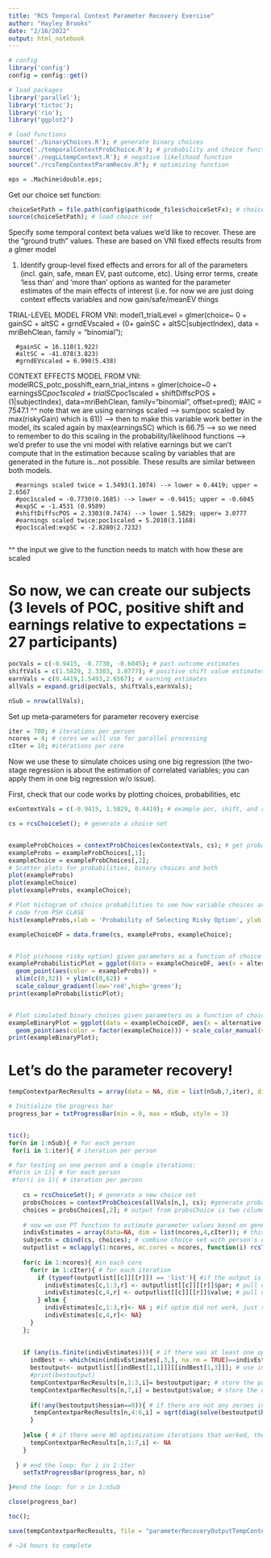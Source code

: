 ```yaml
---
title: "RCS Temporal Context Parameter Recovery Exercise"
author: "Hayley Brooks"
date: "2/16/2022"
output: html_notebook
---
```



```r

# config
library('config')
config = config::get()

# load packages 
library('parallel');
library('tictoc');
library('rio');
library("ggplot2")

# load functions
source('./binaryChoices.R'); # generate binary choices
source('./temporalContextProbChoice.R'); # probability and choice function
source('./negLLtempContext.R'); # negative likelihood function
source("./rcsTempContextParamRecov.R"); # optimizing function

eps = .Machine$double.eps;


```

Get our choice set function:
```r
choiceSetPath = file.path(config$path$code_files$choiceSetFx); # choice set path
source(choiceSetPath); # load choice set
```


Specify some temporal context beta values we'd like to recover. These are the "ground truth" values. These are based on VNI fixed effects results from a glmer model

1) Identify group-level fixed effects and errors for all of the parameters (incl. gain, safe, mean EV, past outcome, etc). Using error terms, create ‘less than’ and ‘more than’ options as wanted for the parameter estimates of the main effects of interest (i.e. for now we are just doing context effects variables and now gain/safe/meanEV things

TRIAL-LEVEL MODEL FROM VNI: model1_trialLevel = glmer(choice~ 0 + gainSC + altSC + grndEVscaled + (0+ gainSC + altSC|subjectIndex), data = mriBehClean, family = "binomial"); 

      #gainSC = 16.118(1.922) 
      #altSC = -41.078(3.823)
      #grndEVscaled = 6.990(5.438)

CONTEXT EFFECTS MODEL FROM VNI: modelRCS_potc_posshift_earn_trial_intxns = glmer(choice~0 + earningsSC*poc1scaled + trialSC*poc1scaled + shiftDiffscPOS + (1|subjectIndex), data=mriBehClean, family="binomial", offset=pred); #AIC = 7547.1 
^^ note that we are using earnings scaled --> sum(poc scaled by max(riskyGain) which is 61)) 
      --> then to make this variable work better in the model, its scaled again by max(earningsSC) which is 66.75
      --> so we need to remember to do this scaling in the probability/likelihood functions
      --> we'd prefer to use the vni model with relative earnings but we can't compute that in the estimation because  scaling by variables that are generated in the future is...not possible. These results are similar between both models.
      
      #earnings scaled twice = 1.5493(1.1074) --> lower = 0.4419; upper = 2.6567
      #poc1scaled = -0.7730(0.1685) --> lower = -0.9415; upper = -0.6045
      #expSC = -1.4531 (0.9589)
      #shiftDiffscPOS = 2.3303(0.7474) --> lower 1.5829; upper= 3.0777
      #earnings scaled twice:poc1scaled = 5.2010(3.1168)
      #poc1scaled:expSC = -2.8280(2.7232)
      
^^ the input we give to the function needs to match with how these are scaled

# So now, we can create our subjects (3 levels of POC, positive shift and earnings relative to expectations = 27 participants)

```r
pocVals = c(-0.9415, -0.7730, -0.6045); # past outcome estimates
shiftVals = c(1.5829, 2.3303, 3.0777); # positive shift value estimates
earnVals = c(0.4419,1.5493,2.6567); # earning estimates
allVals = expand.grid(pocVals, shiftVals,earnVals);

nSub = nrow(allVals);

```


Set up meta-parameters for parameter recovery exercise
```r
iter = 700; # iterations per person
ncores = 4; # cores we will use for parallel processing 
cIter = 10; #iterations per core
```


Now we use these to simulate choices using one big regression (the two-stage regression is about the estimation of correlated variables; you can apply them in one big regression w/o issue).

First, check that our code works by plotting choices, probabilities, etc
```r
exContextVals = c(-0.9415, 1.5829, 0.4419); # example poc, shift, and relative earning betas

cs = rcsChoiceSet(); # generate a choice set


exampleProbChoices = contextProbChoices(exContextVals, cs); # get probabilities and binary choices
exampleProbs = exampleProbChoices[,1];
exampleChoice = exampleProbChoices[,2];
# Scatter plots for probabilities, binary choices and both
plot(exampleProbs)
plot(exampleChoice)
plot(exampleProbs, exampleChoice); 

# Plot histogram of choice probabilities to see how variable choices are predicted to be.
# code from PSH CLASE
hist(exampleProbs,xlab = 'Probability of Selecting Risky Option', ylab = 'Count of this probability', main = 'Distribution of choice probabilities given parameters'); 

exampleChoiceDF = data.frame(cs, exampleProbs, exampleChoice);


# Plot p(choose risky option) given parameters as a function of choice values (code based on PSH CLASE)
exampleProbabilisticPlot = ggplot(data = exampleChoiceDF, aes(x = alternative, y = riskyGain)) + 
  geom_point(aes(color = exampleProbs)) + 
  xlim(c(0,32)) + ylim(c(0,62)) + 
  scale_colour_gradient(low='red',high='green');
print(exampleProbabilisticPlot);


# Plot simulated binary choices given parameters as a function of choice values (also based on PSH CLASE code)
exampleBinaryPlot = ggplot(data = exampleChoiceDF, aes(x = alternative, y = riskyGain)) + 
  geom_point(aes(color = factor(exampleChoice))) + scale_color_manual(values = c('#ff0000','#00ff44'));
print(exampleBinaryPlot);

```


# Let's do the parameter recovery!

```r
tempContextparRecResults = array(data = NA, dim = list(nSub,7,iter), dimnames = list(c(NULL), c("poc", "shift", "earn", "poc se", "shift se", "earn se", "ll"),c(NULL))); # stores for each person and iteration, the best optimization results

# Initialize the progress bar
progress_bar = txtProgressBar(min = 0, max = nSub, style = 3)


tic();
for(n in 1:nSub){ # for each person
 for(i in 1:iter){ # iteration per person

# for testing on one person and a couple iterations:
#for(n in 1){ # for each person
 #for(i in 1){ # iteration per person
    
    cs = rcsChoiceSet(); # generate a new choice set
    probsChoices = contextProbChoices(allVals[n,], cs); #generate probabilities and choices
    choices = probsChoices[,2]; # output from probsChoice is two columns: probs and choices
    
    # now we use PT function to estimate parameter values based on generated choices
    indivEstimates = array(data=NA, dim = list(ncores,4,cIter)); # this will temporarily hold optimization results (pars and ll) from cores x cIter
    subjectn = cbind(cs, choices); # combine choice set with person's choices for optimization to have necessary data
    outputlist = mclapply(1:ncores, mc.cores = ncores, function(i) rcsTempContextParRec(cIter,subjectn)); #do the optimization
    
    for(c in 1:ncores){ #in each core
      for(r in 1:cIter){ # for each iteration
        if (typeof(outputlist[[c]][[r]]) == 'list'){ #if the output is a list -- this means optim worked
          indivEstimates[c,1:3,r] <- outputlist[[c]][[r]]$par; # pull out the parameter values for each iteration in each core
          indivEstimates[c,4,r] <- outputlist[[c]][[r]]$value; # pull out the log likelihood value
        } else {
          indivEstimates[c,1:3,r]<- NA ; #if optim did not work, just store as NA
          indivEstimates[c,4,r]<- NA}
      }
    };
    
    
    if (any(is.finite(indivEstimates))){ # if there was at least one optimization iteration that worked then follow the next steps
      indBest <- which(min(indivEstimates[,3,], na.rm = TRUE)==indivEstimates,arr.ind = T); # get the indices of the single best optimization across the cores & iterations
      bestoutput<- outputlist[[indBest[1,1]]][[indBest[1,3]]]; # use index to pull the best optim results from the outputlist
      #print(bestoutput)
      tempContextparRecResults[n,1:3,i]= bestoutput$par; # store the parameter values 
      tempContextparRecResults[n,7,i] = bestoutput$value; # store the nll value
      
      if(!any(bestoutput$hessian==0)){ # if there are not any zeroes in the hessian, then
       tempContextparRecResults[n,4:6,i] = sqrt(diag(solve(bestoutput$hessian)));# solve hessian and store the parameter SEs
      }
      
    }else { # if there were NO optimization iterations that worked, then follow the next step
      tempContextparRecResults[n,1:7,i] <- NA
    }
    
  } # end the loop: for i in 1:iter
    setTxtProgressBar(progress_bar, n)

}#end the loop: for n in 1:nSub

close(progress_bar)

toc();

save(tempContextparRecResults, file = "parameterRecoveryOutputTempContext.Rdata");

# ~24 hours to complete

```




